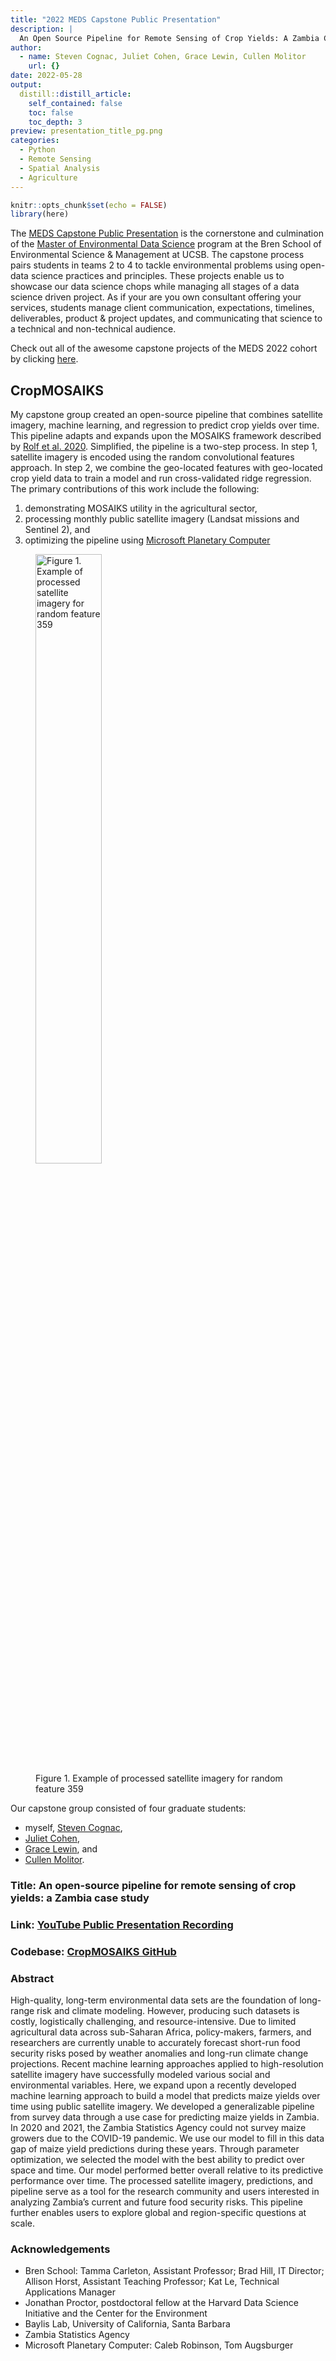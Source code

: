 ```yaml
---
title: "2022 MEDS Capstone Public Presentation"
description: |
  An Open Source Pipeline for Remote Sensing of Crop Yields: A Zambia Case Study.
author:
  - name: Steven Cognac, Juliet Cohen, Grace Lewin, Cullen Molitor
    url: {}
date: 2022-05-28
output:
  distill::distill_article:
    self_contained: false
    toc: false
    toc_depth: 3
preview: presentation_title_pg.png
categories:
  - Python
  - Remote Sensing
  - Spatial Analysis
  - Agriculture
---
```


```r
knitr::opts_chunk$set(echo = FALSE)
library(here)
```

The [MEDS Capstone Public Presentation](https://bren.ucsb.edu/masters-programs/master-environmental-data-science/meds-capstone-projects) is the cornerstone and culmination of the [Master of Environmental Data Science](https://bren.ucsb.edu/masters-programs/master-environmental-data-science) program at the Bren School of Environmental Science & Management at UCSB. The capstone process pairs students in teams 2 to 4 to tackle  environmental problems using open-data science practices and principles. These projects enable us to showcase our data science chops while managing all stages of a data science driven project. As if your are you own consultant offering your services, students manage client communication, expectations, timelines, deliverables, product & project updates, and communicating that science to a technical and non-technical audience.

Check out all of the awesome capstone projects of the MEDS 2022 cohort by clicking  [here](https://bren.ucsb.edu/projects?f%5B0%5D=project-program%3A63).

## CropMOSAIKS

My capstone group created an open-source pipeline that combines satellite imagery, machine learning, and regression to predict crop yields over time. This pipeline adapts and expands upon the MOSAIKS framework described by [Rolf et al. 2020](https://www.nature.com/articles/s41467-021-24638-z). Simplified, the pipeline is a two-step process. In step 1, satellite imagery is encoded using the random convolutional features approach. In step 2, we combine the geo-located features with geo-located crop yield data to train a model and run cross-validated ridge regression. The primary contributions of this work include the following:

  1. demonstrating MOSAIKS utility in the agricultural sector,
  2. processing monthly public satellite imagery (Landsat missions and Sentinel 2), and
  3. optimizing the pipeline using [Microsoft Planetary Computer](https://planetarycomputer.microsoft.com/)

![Figure 1. Example of processed satellite imagery for random feature 359](feature_359.gif){width="50%"}

Our capstone group consisted of four graduate students:

  - myself, [Steven Cognac](https://bren.ucsb.edu/people/steven-cognac), 
  - [Juliet Cohen](https://bren.ucsb.edu/people/juliet-cohen), 
  - [Grace Lewin](https://bren.ucsb.edu/people/grace-lewin), and 
  - [Cullen Molitor](https://bren.ucsb.edu/people/cullen-molitor). 

### Title: An open-source pipeline for remote sensing of crop yields: a Zambia case study

### Link: [YouTube Public Presentation Recording](https://youtu.be/iXdETegKbSs?t=4372)

### Codebase: [CropMOSAIKS GitHub](https://github.com/cropmosaiks)

### Abstract
High-quality, long-term environmental data sets are the foundation of long-range risk and climate modeling. However, producing such datasets is costly, logistically challenging, and resource-intensive. Due to limited agricultural data across sub-Saharan Africa, policy-makers, farmers, and researchers are currently unable to accurately forecast short-run food security risks posed by weather anomalies and long-run climate change projections. Recent machine learning approaches applied to high-resolution satellite imagery have successfully modeled various social and environmental variables. Here, we expand upon a recently developed machine learning approach to build a model that predicts maize yields over time using public satellite imagery. We developed a generalizable pipeline from survey data through a use case for predicting maize yields in Zambia. In 2020 and 2021, the Zambia Statistics Agency could not survey maize growers due to the COVID-19 pandemic. We use our model to fill in this data gap of maize yield predictions during these years. Through parameter optimization, we selected the model with the best ability to predict over space and time. Our model performed better overall relative to its predictive performance over time. The processed satellite imagery, predictions, and pipeline serve as a tool for the research community and users interested in analyzing Zambia's current and future food security risks. This pipeline further enables users to explore global and region-specific questions at scale.

### Acknowledgements
  - Bren School: Tamma Carleton, Assistant Professor; Brad Hill, IT Director; Allison Horst, Assistant Teaching Professor; Kat Le, Technical Applications Manager
  - Jonathan Proctor, postdoctoral fellow at the Harvard Data Science Initiative and the Center for the Environment
  - Baylis Lab, University of California, Santa Barbara
  - Zambia Statistics Agency
  - Microsoft Planetary Computer: Caleb Robinson, Tom Augsburger